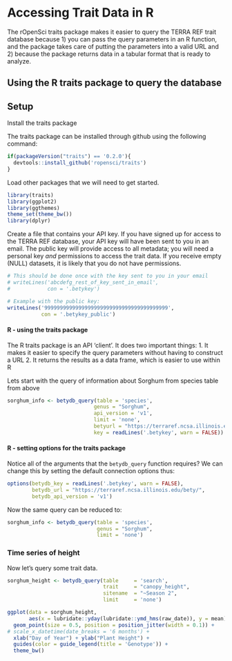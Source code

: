 # Accessing Trait Data in R

The rOpenSci traits package makes it easier to query the TERRA REF trait database because 1) you can pass the query parameters in an R function, and the package takes care of putting the parameters into a valid URL and 2) because the package returns data in a tabular format that is ready to analyze.

## Using the R traits package to query the database

## Setup 

Install the traits package

The traits package can be installed through github using the following command: 

```r

if(packageVersion("traits") == '0.2.0'){
  devtools::install_github('ropensci/traits')
}

```

Load other packages that we will need to get started.

```r
library(traits)
library(ggplot2)
library(ggthemes)
theme_set(theme_bw())
library(dplyr)
```

Create a file that contains your API key. If you have signed up for access to the TERRA REF database, your API key will have been sent to you in an email. The public key will provide access to all metadata; you will need a personal key _and_ permissions to access the trait data. If you receive empty (NULL) datasets, it is likely that you do not have permissions. 

```r
# This should be done once with the key sent to you in your email
# writeLines('abcdefg_rest_of_key_sent_in_email', 
#            con = '.betykey')

# Example with the public key:
writeLines('9999999999999999999999999999999999999999', 
           con = '.betykey_public')
```

#### R - using the traits package

The R traits package is an API 'client'. It does two important things:
1. It makes it easier to specify the query parameters without having to construct a URL
2. It returns the results as a data frame, which is easier to use within R

Lets start with the query of information about Sorghum from species table from above

```r

sorghum_info <- betydb_query(table = 'species',
                            genus = "Sorghum",
                            api_version = 'v1',
                            limit = 'none',
                            betyurl = "https://terraref.ncsa.illinois.edu/bety/", 
                            key = readLines('.betykey', warn = FALSE))

```

#### R - setting options for the traits package

Notice all of the arguments that the `betydb_query` function requires? We can change this by setting the default connection options thus:



```r
options(betydb_key = readLines('.betykey', warn = FALSE),
        betydb_url = "https://terraref.ncsa.illinois.edu/bety/",
        betydb_api_version = 'v1')
```

Now the same query can be reduced to:

```r
sorghum_info <- betydb_query(table = 'species',
                             genus = "Sorghum",
                             limit = 'none')
```

### Time series of height

Now let's query some trait data.
```r
sorghum_height <- betydb_query(table     = 'search',
                               trait     = "canopy_height",
                               sitename  = "~Season 2",
                               limit     = 'none')
```

```r
ggplot(data = sorghum_height,
       aes(x = lubridate::yday(lubridate::ymd_hms(raw_date)), y = mean)) +
  geom_point(size = 0.5, position = position_jitter(width = 0.1)) +
# scale_x_datetime(date_breaks = '6 months') +
  xlab("Day of Year") + ylab("Plant Height") +
  guides(color = guide_legend(title = 'Genotype')) +
  theme_bw()
```

